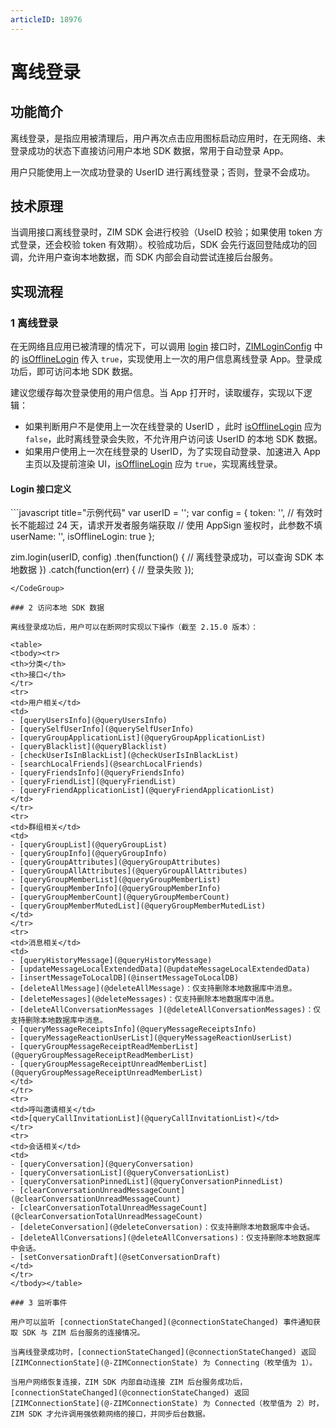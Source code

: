 ```yaml
---
articleID: 18976
---
```

# 离线登录

## 功能简介

离线登录，是指应用被清理后，用户再次点击应用图标启动应用时，在无网络、未登录成功的状态下直接访问用户本地 SDK 数据，常用于自动登录 App。

<Note title="Note">

用户只能使用上一次成功登录的 UserID 进行离线登录；否则，登录不会成功。
</Note>

## 技术原理

当调用接口离线登录时，ZIM SDK 会进行校验（UseID 校验；如果使用 token 方式登录，还会校验 token 有效期）。校验成功后，SDK 会先行返回登陆成功的回调，允许用户查询本地数据，而 SDK 内部会自动尝试连接后台服务。

## 实现流程

### 1 离线登录

在无网络且应用已被清理的情况下，可以调用 [login](@login__2) 接口时，[ZIMLoginConfig](@-ZIMLoginConfig) 中的 [isOfflineLogin](@isOfflineLogin) 传入 `true`，实现使用上一次的用户信息离线登录 App。登录成功后，即可访问本地 SDK 数据。 

<Note title="Note">

建议您缓存每次登录使用的用户信息。当 App 打开时，读取缓存，实现以下逻辑：
- 如果判断用户不是使用上一次在线登录的 UserID ，此时 [isOfflineLogin](@isOfflineLogin) 应为 `false`，此时离线登录会失败，不允许用户访问该 UserID 的本地 SDK 数据。
- 如果用户使用上一次在线登录的 UserID，为了实现自动登录、加速进入 App 主页以及提前渲染 UI，[isOfflineLogin](@isOfflineLogin) 应为 `true`，实现离线登录。
</Note>

#### Login 接口定义

<CodeGroup>
```javascript title="示例代码"
var userID = '';
var config = {
    token: '', // 有效时长不能超过 24 天，请求开发者服务端获取
               // 使用 AppSign 鉴权时，此参数不填
    userName: '',
    isOfflineLogin: true
};

zim.login(userID, config)
    .then(function() {
        // 离线登录成功，可以查询 SDK 本地数据
    })
    .catch(function(err) {
        // 登录失败
    });
```
</CodeGroup>

### 2 访问本地 SDK 数据

离线登录成功后，用户可以在断网时实现以下操作（截至 2.15.0 版本）：

<table>
<tbody><tr>
<th>分类</th>
<th>接口</th>
</tr>
<tr>
<td>用户相关</td>
<td>
- [queryUsersInfo](@queryUsersInfo)
- [querySelfUserInfo](@querySelfUserInfo)
- [queryGroupApplicationList](@queryGroupApplicationList)
- [queryBlacklist](@queryBlacklist)
- [checkUserIsInBlackList](@checkUserIsInBlackList)
- [searchLocalFriends](@searchLocalFriends)
- [queryFriendsInfo](@queryFriendsInfo)
- [queryFriendList](@queryFriendList)
- [queryFriendApplicationList](@queryFriendApplicationList)
</td>
</tr>
<tr>
<td>群组相关</td>
<td>
- [queryGroupList](@queryGroupList)
- [queryGroupInfo](@queryGroupInfo)
- [queryGroupAttributes](@queryGroupAttributes)
- [queryGroupAllAttributes](@queryGroupAllAttributes)
- [queryGroupMemberList](@queryGroupMemberList)
- [queryGroupMemberInfo](@queryGroupMemberInfo)
- [queryGroupMemberCount](@queryGroupMemberCount)
- [queryGroupMemberMutedList](@queryGroupMemberMutedList)
</td>
</tr>
<tr>
<td>消息相关</td>
<td>
- [queryHistoryMessage](@queryHistoryMessage)
- [updateMessageLocalExtendedData](@updateMessageLocalExtendedData)
- [insertMessageToLocalDB](@insertMessageToLocalDB)
- [deleteAllMessage](@deleteAllMessage)：仅支持删除本地数据库中消息。
- [deleteMessages](@deleteMessages)：仅支持删除本地数据库中消息。
- [deleteAllConversationMessages ](@deleteAllConversationMessages)：仅支持删除本地数据库中消息。
- [queryMessageReceiptsInfo](@queryMessageReceiptsInfo)
- [queryMessageReactionUserList](@queryMessageReactionUserList)
- [queryGroupMessageReceiptReadMemberList](@queryGroupMessageReceiptReadMemberList)
- [queryGroupMessageReceiptUnreadMemberList](@queryGroupMessageReceiptUnreadMemberList)
</td>
</tr>
<tr>
<td>呼叫邀请相关</td>
<td>[queryCallInvitationList](@queryCallInvitationList)</td>
</tr>
<tr>
<td>会话相关</td>
<td>
- [queryConversation](@queryConversation)
- [queryConversationList](@queryConversationList)
- [queryConversationPinnedList](@queryConversationPinnedList)
- [clearConversationUnreadMessageCount](@clearConversationUnreadMessageCount)
- [clearConversationTotalUnreadMessageCount](@clearConversationTotalUnreadMessageCount)
- [deleteConversation](@deleteConversation)：仅支持删除本地数据库中会话。
- [deleteAllConversations](@deleteAllConversations)：仅支持删除本地数据库中会话。
- [setConversationDraft](@setConversationDraft)
</td>
</tr>
</tbody></table>

### 3 监听事件

用户可以监听 [connectionStateChanged](@connectionStateChanged) 事件通知获取 SDK 与 ZIM 后台服务的连接情况。

当离线登录成功时，[connectionStateChanged](@connectionStateChanged) 返回 [ZIMConnectionState](@-ZIMConnectionState) 为 Connecting（枚举值为 1）。

当用户网络恢复连接，ZIM SDK 内部自动连接 ZIM 后台服务成功后，[connectionStateChanged](@connectionStateChanged) 返回 [ZIMConnectionState](@-ZIMConnectionState) 为 Connected（枚举值为 2）时，ZIM SDK 才允许调用强依赖网络的接口，并同步后台数据。
